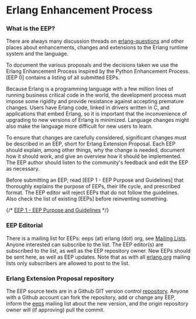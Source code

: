 # Erlang Enhancement Process

### What is the EEP?
There are always many discussion threads on [erlang-questions](mailto:erlang-questions@erlang.org) and other places about enhancements, changes and extensions to the Erlang runtime system and the language.

To document the various proposals and the decisions taken we use the Erlang Enhancement Process inspired by the Python Enhancement Process. [EEP 0] contains a listing of all submitted EEPs.

Because Erlang is a programming language with a few million lines of running business critical code in the world, the development process must impose some rigidity and provide resistance against accepting premature changes. Users have Erlang code, linked in drivers written in C, and applications that embed Erlang, so it is important that the inconvenience of upgrading to new versions of Erlang is minimized. Language changes might also make the language more difficult for new users to learn.

To ensure that changes are carefully considered, significant changes must be described in an EEP, short for Erlang Extension Proposal. Each EEP should explain, among other things, why the change is needed, document how it should work, and give an overview how it should be implemented. The EEP author should listen to the community's feedback and edit the EEP as necessary.

Before submitting an EEP; read [EEP 1 - EEP Purpose and Guidelines] that thoroughly explains the purpose of EEPs, their life cycle, and prescribed format. The EEP editor will reject EEPs that do not follow the guidelines. Also check the list of existing [EEPs] before reinventing something.

{/* [EEP 1 - EEP Purpose and Guidelines](_eeps/eep-0001.md) */}

### EEP Editorial
There is a mailing list for EEPs: eeps (at) erlang (dot) org, see [Mailing Lists](../community/mailinglists). Anyone interested can subscribe to the list. The EEP editor(s) are subscribed to the list, as well as the EEP repository owner. New EEPs should be sent here, as well as EEP updates. Note that as with all [erlang.org](https://www.erlang.org/) mailing lists only subscribers are allowed to post to the list.

### Erlang Extension Proposal repository
The EEP source texts are in a Github GIT version control [repository](http://www.github.com/erlang/eep). Anyone with a Github account can fork the repository, add or change any EEP, inform the [eeps](mailto:eeps@erlang.org) mailing list about the new version, and the origin repository owner will (if approving) pull the commit.